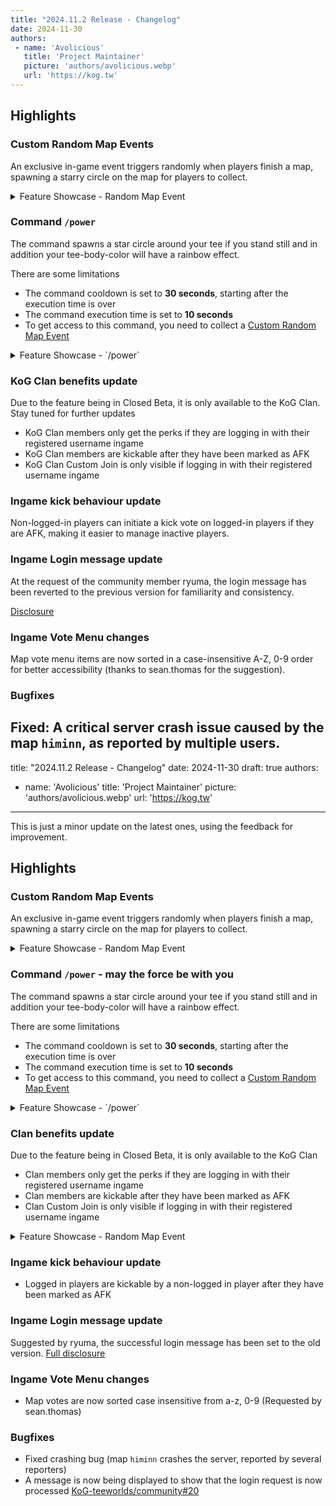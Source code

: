 ```yaml
---
title: "2024.11.2 Release - Changelog"
date: 2024-11-30
authors:
 - name: 'Avolicious'
   title: 'Project Maintainer'
   picture: 'authors/avolicious.webp'
   url: 'https://kog.tw'
---
```



## Highlights

### <Badge text="New" variant="note" /> Custom Random Map Events
An exclusive in-game event triggers randomly when players finish a map, spawning a starry circle on the map for players to collect.

<details>
  <summary>Feature Showcase - Random Map Event</summary>

  <YouTube id="https://youtu.be/7MFFKT1cXhk" posterQuality='high' />
</details>

### <Badge text="New" variant="note" /> Command `/power`
The command spawns a star circle around your tee if you stand still and in addition your tee-body-color will have a rainbow effect.

There are some limitations
- The command cooldown is set to **30 seconds**, starting after the execution time is over
- The command execution time is set to **10 seconds**
- To get access to this command, you need to collect a [Custom Random Map Event](#custom-random-map-events)

<details>
  <summary>Feature Showcase - `/power`</summary>

  <YouTube id="https://youtu.be/abltHWP7Hys" posterQuality='high' />
</details>

### KoG Clan benefits update
<Aside type="note">Due to the feature being in Closed Beta, it is only available to the KoG Clan. Stay tuned for further updates</Aside>

- KoG Clan members only get the perks if they are logging in with their registered username ingame
- KoG Clan members are kickable after they have been marked as AFK
- KoG Clan Custom Join is only visible if logging in with their registered username ingame

### Ingame kick behaviour update
Non-logged-in players can initiate a kick vote on logged-in players if they are AFK, making it easier to manage inactive players.

### Ingame Login message update
At the request of the community member ryuma, the login message has been reverted to the previous version for familiarity and consistency.

[Disclosure](https://discordapp.com/channels/342003344476471296/342003344476471296/1303075295665848351)

### Ingame Vote Menu changes
Map vote menu items are now sorted in a case-insensitive A-Z, 0-9 order for better accessibility (thanks to sean.thomas for the suggestion).

### Bugfixes
**Fixed**: A critical server crash issue caused by the map `himinn`, as reported by multiple users.
---
title: "2024.11.2 Release - Changelog"
date: 2024-11-30
draft: true
authors:
 - name: 'Avolicious'
   title: 'Project Maintainer'
   picture: 'authors/avolicious.webp'
   url: 'https://kog.tw'
---


<Card title="Gameserver Update 2024.11.2" icon="information">
  This is just a minor update on the latest ones, using the feedback for improvement.
</Card>

## Highlights

### Custom Random Map Events <Badge text="New" variant="note" />
An exclusive in-game event triggers randomly when players finish a map, spawning a starry circle on the map for players to collect.

<details>
  <summary>Feature Showcase - Random Map Event</summary>

  <video controls>
    <source src="/media/blog/2024-11-2-changelog/map_event_showcase.mp4" type="video/mp4" />
  </video>
</details>

### Command `/power` - may the force be with you <Badge text="New" variant="note" />
The command spawns a star circle around your tee if you stand still and in addition your tee-body-color will have a rainbow effect.

There are some limitations
- The command cooldown is set to **30 seconds**, starting after the execution time is over
- The command execution time is set to **10 seconds**
- To get access to this command, you need to collect a [Custom Random Map Event](#custom-random-map-events)

<details>
  <summary>Feature Showcase - `/power`</summary>

  <video controls>
    <source src="/media/blog/2024-11-2-changelog/map_event_showcase.mp4" type="video/mp4" />
  </video>
</details>

### Clan benefits update
<Aside type="note">Due to the feature being in Closed Beta, it is only available to the KoG Clan</Aside>

- Clan members only get the perks if they are logging in with their registered username ingame
- Clan members are kickable after they have been marked as AFK
- Clan Custom Join is only visible if logging in with their registered username ingame

<details>
  <summary>Feature Showcase - Random Map Event</summary>

  <video controls>
    <source src="/media/blog/2024-11-2-changelog/map_event_showcase.mp4" type="video/mp4" />
  </video>
</details>

### Ingame kick behaviour update
- Logged in players are kickable by a non-logged in player after they have been marked as AFK

### Ingame Login message update
Suggested by ryuma, the successful login message has been set to the old version.
[Full disclosure](https://discordapp.com/channels/342003344476471296/342003344476471296/1303075295665848351)

### Ingame Vote Menu changes
- Map votes are now sorted case insensitive from a-z, 0-9 (Requested by sean.thomas)

### Bugfixes
- Fixed crashing bug (map `himinn` crashes the server, reported by several reporters)
- A message is now being displayed to show that the login request is now processed [KoG-teeworlds/community#20](https://github.com/KoG-teeworlds/community/issues/20)
